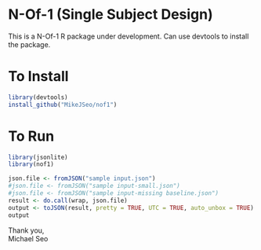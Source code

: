 # N-Of-1 (Single Subject Design)

This is a N-Of-1 R package under development. Can use devtools to install the package.

# To Install

```r
library(devtools)
install_github("MikeJSeo/nof1")
```

# To Run

```r
library(jsonlite)
library(nof1)

json.file <- fromJSON("sample input.json")
#json.file <- fromJSON("sample input-small.json")
#json.file <- fromJSON("sample input-missing baseline.json")
result <- do.call(wrap, json.file)
output <- toJSON(result, pretty = TRUE, UTC = TRUE, auto_unbox = TRUE)
output
```

Thank you,    
Michael Seo
